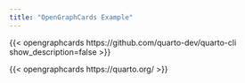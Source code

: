 ```yaml
---
title: "OpenGraphCards Example"
---
```


{{< opengraphcards https://github.com/quarto-dev/quarto-cli show_description=false >}}

{{< opengraphcards https://quarto.org/ >}}
